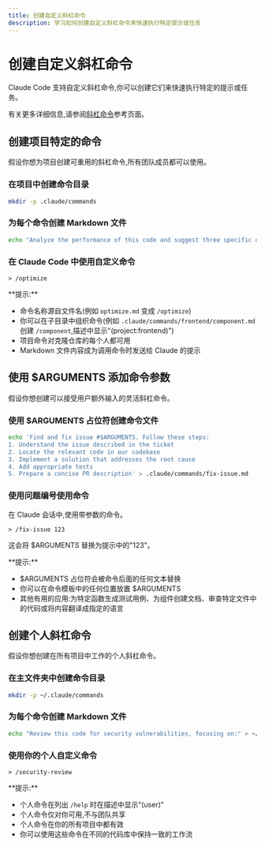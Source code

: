 ```yaml
---
title: 创建自定义斜杠命令
description: 学习如何创建自定义斜杠命令来快速执行特定提示或任务
---
```



# 创建自定义斜杠命令

Claude Code 支持自定义斜杠命令,你可以创建它们来快速执行特定的提示或任务。

有关更多详细信息,请参阅[斜杠命令](https://docs.claude.com/en/docs/claude-code/slash-commands)参考页面。

## 创建项目特定的命令

假设你想为项目创建可重用的斜杠命令,所有团队成员都可以使用。

<Steps>

### 在项目中创建命令目录

```bash
mkdir -p .claude/commands
```

### 为每个命令创建 Markdown 文件

```bash
echo "Analyze the performance of this code and suggest three specific optimizations:" > .claude/commands/optimize.md
```

### 在 Claude Code 中使用自定义命令

```
> /optimize
```

</Steps>

<Callout type="info">
**提示:**

* 命令名称源自文件名(例如 `optimize.md` 变成 `/optimize`)
* 你可以在子目录中组织命令(例如 `.claude/commands/frontend/component.md` 创建 `/component`,描述中显示"(project:frontend)")
* 项目命令对克隆仓库的每个人都可用
* Markdown 文件内容成为调用命令时发送给 Claude 的提示
</Callout>

## 使用 $ARGUMENTS 添加命令参数

假设你想创建可以接受用户额外输入的灵活斜杠命令。

<Steps>

### 使用 $ARGUMENTS 占位符创建命令文件

```bash
echo 'Find and fix issue #$ARGUMENTS. Follow these steps:
1. Understand the issue described in the ticket
2. Locate the relevant code in our codebase
3. Implement a solution that addresses the root cause
4. Add appropriate tests
5. Prepare a concise PR description' > .claude/commands/fix-issue.md
```

### 使用问题编号使用命令

在 Claude 会话中,使用带参数的命令。

```
> /fix-issue 123
```

这会将 $ARGUMENTS 替换为提示中的"123"。

</Steps>

<Callout type="info">
**提示:**

* $ARGUMENTS 占位符会被命令后面的任何文本替换
* 你可以在命令模板中的任何位置放置 $ARGUMENTS
* 其他有用的应用:为特定函数生成测试用例、为组件创建文档、审查特定文件中的代码或将内容翻译成指定的语言
</Callout>

## 创建个人斜杠命令

假设你想创建在所有项目中工作的个人斜杠命令。

<Steps>

### 在主文件夹中创建命令目录

```bash
mkdir -p ~/.claude/commands
```

### 为每个命令创建 Markdown 文件

```bash
echo "Review this code for security vulnerabilities, focusing on:" > ~/.claude/commands/security-review.md
```

### 使用你的个人自定义命令

```
> /security-review
```

</Steps>

<Callout type="info">
**提示:**

* 个人命令在列出 `/help` 时在描述中显示"(user)"
* 个人命令仅对你可用,不与团队共享
* 个人命令在你的所有项目中都有效
* 你可以使用这些命令在不同的代码库中保持一致的工作流
</Callout>
